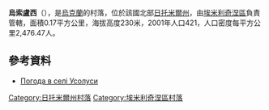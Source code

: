 {{coord|50|40|45|N|28|12|12|E|scale:30000|display=title}}

'''烏索盧西'''（{{lang-uk|Усолуси}}），是[[烏克蘭|烏克蘭]]的村落，位於該國北部[[日托米爾州|日托米爾州]]，由[[埃米利奇涅區|埃米利奇涅區]]負責管轄，面積0.17平方公里，海拔高度230米，2001年人口421，人口密度每平方公里2,476.47人。

==參考資料==
* [http://weather.in.ua/ua/zhitomirskaja/26950 Погода в селі Усолуси] {{Wayback|url=http://weather.in.ua/ua/zhitomirskaja/26950 |date=20111219160437 }}

{{DEFAULTSORT:Усолуси}}
[[Category:日托米爾州村落|Category:日托米爾州村落]]
[[Category:埃米利奇涅區村落|Category:埃米利奇涅區村落]]


{{Zhytomyr-geo-stub}}